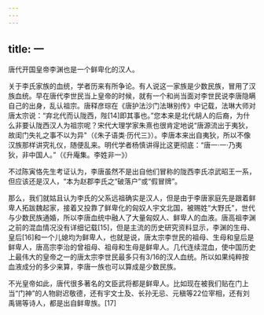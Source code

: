 ```yaml
---
---
---
```

title: 一
---



唐代开国皇帝李渊也是一个鲜卑化的汉人。

关于李氏家族的血统，学者历来有所争论。有人说这一家族是少数民族，冒用了汉族血统。早在唐代李世民当上皇帝的时候，就有一个和尚当面对李世民说李唐隐瞒自己的出身，乱认祖宗。唐释彦琮在《唐护法沙门法琳别传》中记载，法琳大师对唐太宗说：“弃北代而认陇西，陛[14]即其事也。”您本来是北代胡人的后裔，为什么非要认陇西汉人为祖宗呢？宋代大理学家朱熹也很肯定地说“唐源流出于夷狄，故闺门失礼之事不以为异"（《朱子语类·历代三》）。李唐本来出自夷狄，所以不像汉族那样讲究礼仪，随便乱来。明代学者杨慎讲得比这更彻底：“唐一·一·乃夷狄，非中国人。”（《升庵集。李姓非一》）

不过陈寅恪先生考证认为，李唐虽然不是出自他们冒称的陇西李氏凉武昭王一系，但应该还是汉人，“本为赵郡李氏之“破落户”或“假冒牌”。

那么，我们就姑且认为李氏的父系远祖确实是汉人，但是由于李唐家庭先是跟着鲜卑人拓跋魏起家，接着又投靠了鲜卑化的匈奴人宇文北国，被赐姓“大野氏"，世代与少数民族通婚，所以李唐血统中融人了大量匈奴人、鲜卑人的血液。唐高祖李渊之前的混血情况没有详细记载[15]，但是主流的历史研究资料显示，李渊的生母、皇后[16]和一个儿媳均为鲜卑人，也就是说，唐太宗李世民的祖母、生母和皇后是鲜卑人，唐高宗李治的曾祖母、祖母和生母是鲜卑人。几代连续混血，使中国历史上最伟大的皇帝之一的唐太宗李世民最多只有3/16的汉人血统。所以如果纯粹按血液成分的多少来算，李唐一族也可以算成是少数民族。

不光皇帝如此，唐代很多著名的文臣武将都是鲜卑人。比如现在被我们贴在门上当“门神”的人物尉迟敬德，还有宇文士及、长孙无忌、元稹等22位宰相，还有刘禹锡等诗人，都是出自鲜卑族。[17]